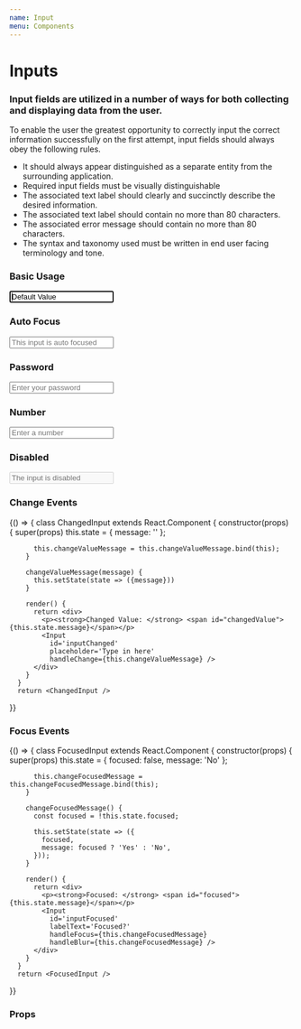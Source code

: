 ```yaml
---
name: Input
menu: Components
---
```


# Inputs

### Input fields are utilized in a number of ways for both collecting and displaying data from the user.

To enable the user the greatest opportunity to correctly input the correct information successfully on the first attempt, input fields should always obey the following rules.
* It should always appear distinguished as a separate entity from the surrounding application.
* Required input fields must be visually distinguishable
* The associated text label should clearly and succinctly describe the desired information.
* The associated text label should contain no more than 80 characters.
* The associated error message should contain no more than 80 characters.
* The syntax and taxonomy used must be written in end user facing terminology and tone.




### Basic Usage
<Playground>
    <Input
        autoFocus={false}
        id='input1'
        labelText='Label'
        placeholder='This is a placeholder'
        required={false}
        value='Default Value' />
</Playground>

### Auto Focus
<Playground>
    <Input
        autoFocus={true}
        id='input2'
        labelText='Auto Focus'
        placeholder='This input is auto focused'
        required={true} />
</Playground>

### Password
<Playground>
    <Input
        id='input3'
        labelText='Password'
        placeholder='Enter your password'
        type='password' />
</Playground>

### Number
<Playground>
    <Input
        id='input4'
        labelText='Number'
        placeholder='Enter a number'
        type='number' />
</Playground>

### Disabled
<Playground>
    <Input
        id='input5'
        labelText='Disabled'
        placeholder='The input is disabled'
        disabled />
</Playground>

### Change Events

<Playground>
  {() => {
    class ChangedInput extends React.Component {
      constructor(props) {
        super(props)
          this.state = {
            message: ''
          };

          this.changeValueMessage = this.changeValueMessage.bind(this);
        }

        changeValueMessage(message) {
          this.setState(state => ({message}))
        }

        render() {
          return <div>
            <p><strong>Changed Value: </strong> <span id="changedValue">{this.state.message}</span></p>
            <Input
              id='inputChanged'
              placeholder='Type in here'
              handleChange={this.changeValueMessage} />
          </div>
        }
      }
      return <ChangedInput />
  }}
</Playground>

### Focus Events

<Playground>
  {() => {
    class FocusedInput extends React.Component {
      constructor(props) {
        super(props)
          this.state = {
            focused: false,
            message: 'No'
          };

          this.changeFocusedMessage = this.changeFocusedMessage.bind(this);
        }

        changeFocusedMessage() {
          const focused = !this.state.focused;

          this.setState(state => ({
            focused,
            message: focused ? 'Yes' : 'No',
          }));
        }

        render() {
          return <div>
            <p><strong>Focused: </strong> <span id="focused">{this.state.message}</span></p>
            <Input
              id='inputFocused'
              labelText='Focused?'
              handleFocus={this.changeFocusedMessage}
              handleBlur={this.changeFocusedMessage} />
          </div>
        }
      }
      return <FocusedInput />
  }}
</Playground>

### Props